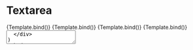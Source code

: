 

<Meta title="Components/Textarea" component={Textarea} />

# Textarea

<Canvas>
  <Story
    name="Overview"
    args={{
      label: "Example label",
      placeholder: "Text placeholder",
    }}
  >
    {Template.bind()}
  </Story>
</Canvas>

<Canvas>
  <Story
    name="Overview - required"
    args={{
      label: "Example label",
      placeholder: "Text placeholder",
      required: true,
    }}
  >
    {Template.bind()}
  </Story>
</Canvas>

<Canvas>
  <Story
    name="Overview - disabled"
    args={{
      label: "Example label",
      placeholder: "Text placeholder",
      disabled: true,
    }}
  >
    {Template.bind()}
  </Story>
</Canvas>

<Canvas>
  <Story
    name="Overview - error"
    args={{
      label: "Example label",
      placeholder: "Text placeholder",
      state: "error",
      message: "Wpisz poprawne dane",
    }}
  >
    {Template.bind()}
  </Story>
</Canvas>

<ArgsTable />

  <div style={{ maxWidth: "270px" }}>
    <Textarea {...args} />
  </div>
)
